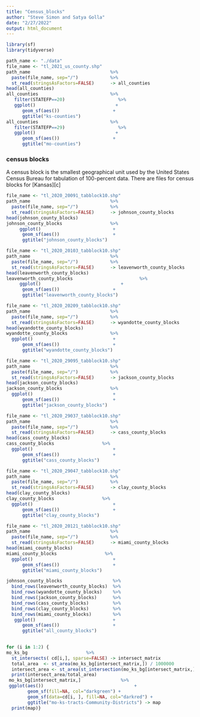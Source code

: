 ```yaml
---
title: "Census_blocks"
author: "Steve Simon and Satya Golla"
date: "2/27/2022"
output: html_document
---
```



```r
library(sf)
library(tidyverse)
```



```r
path_name <- "./data"
file_name <- "tl_2021_us_county.shp"
path_name                              %>%
  paste(file_name, sep="/")            %>%
  st_read(stringsAsFactors=FALSE)      -> all_counties
head(all_counties)
all_counties                           %>%
   filter(STATEFP==20)                    %>% 
   ggplot()                              +
      geom_sf(aes())                    +
      ggtitle("ks-counties")
all_counties                           %>%
   filter(STATEFP==29)                    %>% 
   ggplot()                              +
      geom_sf(aes())                    +
      ggtitle("mo-counties")
```

### census blocks

A census block is the smallest geographical unit used by the United States Census Bureau for tabulation of 100-percent data. There are files for census blocks for [Kansas][c]

```r
file_name <- "tl_2020_20091_tabblock10.shp"
path_name                              %>%
  paste(file_name, sep="/")            %>%
  st_read(stringsAsFactors=FALSE)      -> johnson_county_blocks
head(johnson_county_blocks)
johnson_county_blocks                  %>%
     ggplot()                           +
      geom_sf(aes())                    +
      ggtitle("johnson_county_blocks")
```


```r
file_name <- "tl_2020_20103_tabblock10.shp"
path_name                              %>%
  paste(file_name, sep="/")            %>%
  st_read(stringsAsFactors=FALSE)      -> leavenworth_county_blocks
head(leavenworth_county_blocks)
leavenworth_county_blocks                         %>%
     ggplot()                              +
      geom_sf(aes())                    +
      ggtitle("leavenworth_county_blocks")
```


```r
file_name <- "tl_2020_20209_tabblock10.shp"
path_name                              %>%
  paste(file_name, sep="/")            %>%
  st_read(stringsAsFactors=FALSE)      -> wyandotte_county_blocks
head(wyandotte_county_blocks)
wyandotte_county_blocks                %>%
  ggplot()                              +
      geom_sf(aes())                    +
      ggtitle("wyandotte_county_blocks")
```

```r
file_name <- "tl_2020_29095_tabblock10.shp"
path_name                              %>%
  paste(file_name, sep="/")            %>%
  st_read(stringsAsFactors=FALSE)      -> jackson_county_blocks
head(jackson_county_blocks)
jackson_county_blocks                  %>%
  ggplot()                              +
      geom_sf(aes())                    +
      ggtitle("jackson_county_blocks")
```


```r
file_name <- "tl_2020_29037_tabblock10.shp"
path_name                              %>%
  paste(file_name, sep="/")            %>%
  st_read(stringsAsFactors=FALSE)      -> cass_county_blocks
head(cass_county_blocks)
cass_county_blocks                  %>%
  ggplot()                              +
      geom_sf(aes())                    +
      ggtitle("cass_county_blocks")
```


```r
file_name <- "tl_2020_29047_tabblock10.shp"
path_name                              %>%
  paste(file_name, sep="/")            %>%
  st_read(stringsAsFactors=FALSE)      -> clay_county_blocks
head(clay_county_blocks)
clay_county_blocks                  %>%
  ggplot()                              +
      geom_sf(aes())                    +
      ggtitle("clay_county_blocks")
```


```r
file_name <- "tl_2020_20121_tabblock10.shp"
path_name                              %>%
  paste(file_name, sep="/")            %>%
  st_read(stringsAsFactors=FALSE)      -> miami_county_blocks
head(miami_county_blocks)
miami_county_blocks                  %>%
  ggplot()                              +
      geom_sf(aes())                    +
      ggtitle("miami_county_blocks")
```



```r
johnson_county_blocks                   %>%
  bind_rows(leavenworth_county_blocks)  %>%
  bind_rows(wyandotte_county_blocks)    %>%
  bind_rows(jackson_county_blocks)      %>%
  bind_rows(cass_county_blocks)         %>%
  bind_rows(clay_county_blocks)         %>%
  bind_rows(miami_county_blocks)        %>%
   ggplot()                             +
      geom_sf(aes())                    +
      ggtitle("all_county_blocks")  
  
```

```r
for (i in 1:2) { 
mo_ks_bg                      %>%
  st_intersects( cd[i,], sparse=FALSE) -> intersect_matrix
  total_area  <- st_area(mo_ks_bg[intersect_matrix,]) / 1000000
  intersect_area <- st_area(st_intersection(mo_ks_bg[intersect_matrix,],cd[i,])) / 1000000 
  print(intersect_area/total_area)
 mo_ks_bg[intersect_matrix,]               %>%
 ggplot(aes())                                  +
        geom_sf(fill=NA, col="darkgreen") +
        geom_sf(data=cd[i, ], fill=NA, col="darkred") +
        ggtitle("mo-ks-tracts-Community-Districts") -> map
  print(map)}
```
